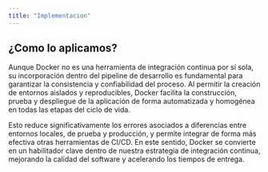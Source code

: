 ```yaml
---
title: "Implementacion"
---
```


## ¿Como lo aplicamos?

Aunque Docker no es una herramienta de integración continua por sí sola, su incorporación dentro del pipeline de desarrollo es fundamental para garantizar la consistencia y confiabilidad del proceso. Al permitir la creación de entornos aislados y reproducibles, Docker facilita la construcción, prueba y despliegue de la aplicación de forma automatizada y homogénea en todas las etapas del ciclo de vida.

Esto reduce significativamente los errores asociados a diferencias entre entornos locales, de prueba y producción, y permite integrar de forma más efectiva otras herramientas de CI/CD. En este sentido, Docker se convierte en un habilitador clave dentro de nuestra estrategia de integración continua, mejorando la calidad del software y acelerando los tiempos de entrega.
